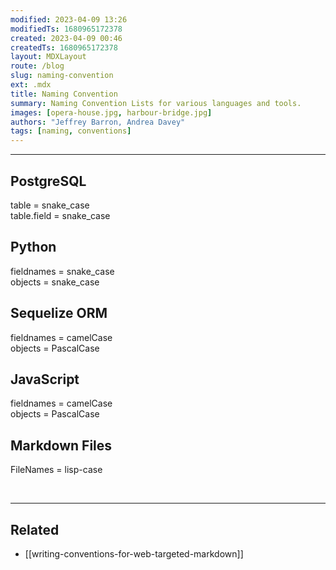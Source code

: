 ```yaml
---
modified: 2023-04-09 13:26
modifiedTs: 1680965172378  
created: 2023-04-09 00:46
createdTs: 1680965172378  
layout: MDXLayout  
route: /blog  
slug: naming-convention  
ext: .mdx  
title: Naming Convention  
summary: Naming Convention Lists for various languages and tools.  
images: [opera-house.jpg, harbour-bridge.jpg]  
authors: "Jeffrey Barron, Andrea Davey"
tags: [naming, conventions]  
---
```


---

## PostgreSQL

table = snake_case  
table.field = snake_case

## Python

fieldnames = snake_case  
objects = snake_case

## Sequelize ORM

fieldnames = camelCase  
objects = PascalCase

## JavaScript

fieldnames = camelCase  
objects = PascalCase

## Markdown Files

FileNames = lisp-case

<br /><hr />

## Related

- [[writing-conventions-for-web-targeted-markdown]]
